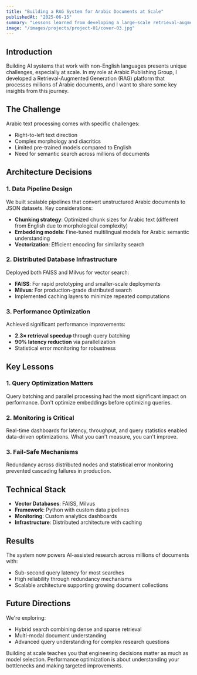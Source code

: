 ```yaml
---
title: "Building a RAG System for Arabic Documents at Scale"
publishedAt: "2025-06-15"
summary: "Lessons learned from developing a large-scale retrieval-augmented generation platform for millions of Arabic documents, achieving 2.3× speedup and 90% latency reduction."
image: "/images/projects/project-01/cover-03.jpg"
---
```


## Introduction

Building AI systems that work with non-English languages presents unique challenges, especially at scale. In my role at Arabic Publishing Group, I developed a Retrieval-Augmented Generation (RAG) platform that processes millions of Arabic documents, and I want to share some key insights from this journey.

## The Challenge

Arabic text processing comes with specific challenges:
- Right-to-left text direction
- Complex morphology and diacritics
- Limited pre-trained models compared to English
- Need for semantic search across millions of documents

## Architecture Decisions

### 1. Data Pipeline Design

We built scalable pipelines that convert unstructured Arabic documents to JSON datasets. Key considerations:

- **Chunking strategy**: Optimized chunk sizes for Arabic text (different from English due to morphological complexity)
- **Embedding models**: Fine-tuned multilingual models for Arabic semantic understanding
- **Vectorization**: Efficient encoding for similarity search

### 2. Distributed Database Infrastructure

Deployed both FAISS and Milvus for vector search:

- **FAISS**: For rapid prototyping and smaller-scale deployments
- **Milvus**: For production-grade distributed search
- Implemented caching layers to minimize repeated computations

### 3. Performance Optimization

Achieved significant performance improvements:

- **2.3× retrieval speedup** through query batching
- **90% latency reduction** via parallelization
- Statistical error monitoring for robustness

## Key Lessons

### 1. Query Optimization Matters

Query batching and parallel processing had the most significant impact on performance. Don't optimize embeddings before optimizing queries.

### 2. Monitoring is Critical

Real-time dashboards for latency, throughput, and query statistics enabled data-driven optimizations. What you can't measure, you can't improve.

### 3. Fail-Safe Mechanisms

Redundancy across distributed nodes and statistical error monitoring prevented cascading failures in production.

## Technical Stack

- **Vector Databases**: FAISS, Milvus
- **Framework**: Python with custom data pipelines
- **Monitoring**: Custom analytics dashboards
- **Infrastructure**: Distributed architecture with caching

## Results

The system now powers AI-assisted research across millions of documents with:
- Sub-second query latency for most searches
- High reliability through redundancy mechanisms
- Scalable architecture supporting growing document collections

## Future Directions

We're exploring:
- Hybrid search combining dense and sparse retrieval
- Multi-modal document understanding
- Advanced query understanding for complex research questions

Building at scale teaches you that engineering decisions matter as much as model selection. Performance optimization is about understanding your bottlenecks and making targeted improvements.
